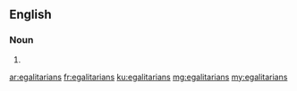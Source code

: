 ==English==

===Noun===
{{head|en|noun plural form}}

# {{plural of|egalitarian|lang=en}}

[[ar:egalitarians]]
[[fr:egalitarians]]
[[ku:egalitarians]]
[[mg:egalitarians]]
[[my:egalitarians]]
